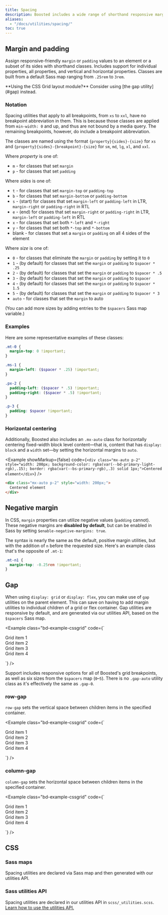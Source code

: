 ```yaml
---
title: Spacing
description: Boosted includes a wide range of shorthand responsive margin, padding and gap utility classes to modify an element's appearance.
aliases:
  - "/docs/utilities/spacing/"
toc: true
---
```


## Margin and padding

Assign responsive-friendly `margin` or `padding` values to an element or a subset of its sides with shorthand classes. Includes support for individual properties, all properties, and vertical and horizontal properties. Classes are built from a default Sass map ranging from `.25rem` to `3rem`.

<Callout>
**Using the CSS Grid layout module?** Consider using [the gap utility](#gap) instead.
</Callout>

### Notation

Spacing utilities that apply to all breakpoints, from `xs` to `xxl`, have no breakpoint abbreviation in them. This is because those classes are applied from `min-width: 0` and up, and thus are not bound by a media query. The remaining breakpoints, however, do include a breakpoint abbreviation.

The classes are named using the format `{property}{sides}-{size}` for `xs` and `{property}{sides}-{breakpoint}-{size}` for `sm`, `md`, `lg`, `xl`, and `xxl`.

Where *property* is one of:

- `m` - for classes that set `margin`
- `p` - for classes that set `padding`

Where *sides* is one of:

- `t` - for classes that set `margin-top` or `padding-top`
- `b` - for classes that set `margin-bottom` or `padding-bottom`
- `s` - (start) for classes that set `margin-left` or `padding-left` in LTR, `margin-right` or `padding-right` in RTL
- `e` - (end) for classes that set `margin-right` or `padding-right` in LTR, `margin-left` or `padding-left` in RTL
- `x` - for classes that set both `*-left` and `*-right`
- `y` - for classes that set both `*-top` and `*-bottom`
- blank - for classes that set a `margin` or `padding` on all 4 sides of the element

Where *size* is one of:

- `0` - for classes that eliminate the `margin` or `padding` by setting it to `0`
- `1` - (by default) for classes that set the `margin` or `padding` to `$spacer * .25`
- `2` - (by default) for classes that set the `margin` or `padding` to `$spacer * .5`
- `3` - (by default) for classes that set the `margin` or `padding` to `$spacer`
- `4` - (by default) for classes that set the `margin` or `padding` to `$spacer * 1.5`
- `5` - (by default) for classes that set the `margin` or `padding` to `$spacer * 3`
- `auto` - for classes that set the `margin` to auto

(You can add more sizes by adding entries to the `$spacers` Sass map variable.)

### Examples

Here are some representative examples of these classes:

```scss
.mt-0 {
  margin-top: 0 !important;
}

.ms-1 {
  margin-left: ($spacer * .25) !important;
}

.px-2 {
  padding-left: ($spacer * .5) !important;
  padding-right: ($spacer * .5) !important;
}

.p-3 {
  padding: $spacer !important;
}
```

### Horizontal centering

Additionally, Boosted also includes an `.mx-auto` class for horizontally centering fixed-width block level content—that is, content that has `display: block` and a `width` set—by setting the horizontal margins to `auto`.

<Example showMarkup={false} code={`<div class="mx-auto p-2" style="width: 200px; background-color: rgba(var(--bd-primary-light-rgb),.15); border: rgba(var(--bs-primary-rgb),.3) solid 1px;">Centered element</div>`} />

```html
<div class="mx-auto p-2" style="width: 200px;">
  Centered element
</div>
```

## Negative margin

In CSS, `margin` properties can utilize negative values (`padding` cannot). These negative margins are **disabled by default**, but can be enabled in Sass by setting `$enable-negative-margins: true`.

The syntax is nearly the same as the default, positive margin utilities, but with the addition of `n` before the requested size. Here's an example class that's the opposite of `.mt-1`:

```scss
.mt-n1 {
  margin-top: -0.25rem !important;
}
```

## Gap

When using `display: grid` or `display: flex`, you can make use of `gap` utilities on the parent element. This can save on having to add margin utilities to individual children of a grid or flex container. Gap utilities are responsive by default, and are generated via our utilities API, based on the `$spacers` Sass map.

<Example class="bd-example-cssgrid" code={`<div style="grid-template-columns: 1fr 1fr;" class="d-grid gap-3">
    <div class="p-2">Grid item 1</div>
    <div class="p-2">Grid item 2</div>
    <div class="p-2">Grid item 3</div>
    <div class="p-2">Grid item 4</div>
  </div>`} />

Support includes responsive options for all of Boosted's grid breakpoints, as well as six sizes from the `$spacers` map (`0`–`5`). There is no `.gap-auto` utility class as it's effectively the same as `.gap-0`.

### row-gap

`row-gap` sets the vertical space between children items in the specified container.

<Example class="bd-example-cssgrid" code={`<div style="grid-template-columns: 1fr 1fr;" class="d-grid gap-0 row-gap-3">
    <div class="p-2">Grid item 1</div>
    <div class="p-2">Grid item 2</div>
    <div class="p-2">Grid item 3</div>
    <div class="p-2">Grid item 4</div>
  </div>`} />

### column-gap

`column-gap` sets the horizontal space between children items in the specified container.

<Example class="bd-example-cssgrid" code={`<div style="grid-template-columns: 1fr 1fr;" class="d-grid gap-0 column-gap-3">
    <div class="p-2">Grid item 1</div>
    <div class="p-2">Grid item 2</div>
    <div class="p-2">Grid item 3</div>
    <div class="p-2">Grid item 4</div>
  </div>`} />

## CSS

### Sass maps

Spacing utilities are declared via Sass map and then generated with our utilities API.

<ScssDocs name="spacer-variables-maps" file="scss/_variables.scss" />

### Sass utilities API

Spacing utilities are declared in our utilities API in `scss/_utilities.scss`. [Learn how to use the utilities API.]([[docsref:/utilities/api#using-the-api]])

<ScssDocs name="utils-spacing" file="scss/_utilities.scss" />
